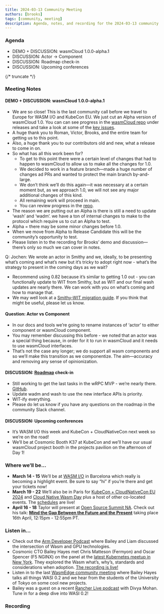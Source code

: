 ```yaml
---
title: 2024-03-13 Community Meeting
authors: [brooks]
tags: [community, meeting]
description: Agenda, notes, and recording for the 2024-03-13 community meeting
---
```



### Agenda

- DEMO + DISCUSSION: wasmCloud 1.0.0-alpha.1
- DISCUSSION: Actor -> Component
- DISCUSSION: Roadmap check-in
- DISCUSSION: Upcoming conferences

{/* truncate */}

### Meeting Notes

#### DEMO + DISCUSSION: wasmCloud 1.0.0-alpha.1

- We are so close! This is the last community call before we travel to Europe for WASM I/O and KubeCon EU. We just cut an Alpha version of wasmCloud 1.0. You can can see progress in the [wasmCloud repo](https://github.com/wasmCloud/wasmCloud/issues) under releases and take a look at some of the [key issues](https://github.com/wasmCloud/wasmCloud/pull/1636).
- A huge thank you to Roman, Victor, Brooks, and the entire team for getting us to this point.
- Also, a huge thank you to our contributors old and new, what a release to come in on.
- So what has all this work been for?
  - To get to this point there were a certain level of changes that had to happen to wasmCloud to allow us to make all the changes for 1.0.
  - We decided to work in a feature branch—made a huge number of changes ad PRs and wanted to protect the main branch by-and-large.
  - We don’t think we’ll do this again—it was necessary at a certain moment but, as we approach 1.0, we will not see any major additional changes of this kind.
  - All remaining work will proceed in main.
  - You can review progress in the [repo](https://github.com/wasmCloud/wasmCloud/issues).
- The reason we are putting out an Alpha is there is still a need to update ‘wash’ and ‘wadm’. we have a ton of internal changes to make to the protocol which require us to cut an Alpha to test.
- Alpha = there may be some minor changes before 1.0.
- When we move from Alpha to Release Candidate this will be the community’s opportunity to test.
- Please listen in to the recording for Brooks’ demo and discussion—there’s only so much we can cover in notes.

Q: Jochen: We wrote an actor in Smithy and we, ideally, to be presenting what’s coming and what’s new but it’s tricky to adopt right now - what’s the strategy to present in the coming days as we wait?

- Recommend using 0.82 because it’s similar to getting 1.0 out - you can functionally update to WIT from Smithy, but as WIT and our final wash updates are nearly there. We can work with you on what’s coming and how to manage that.
- We may well look at a [Smithy-WIT migration guide](https://wasmcloud.com/docs/0.82/concepts/interface-driven-development#compare-wit-vs-smithy). If you think that might be useful, please let us know.

#### Question: Actor vs Component

- In our docs and tools we’re going to rename instances of ‘actor’ to either component or wasmCloud component.
- You may remember discussing this before - we noted that an actor was a special thing because, in order for it to run in wasmCloud and it needs to use wasmCloud interfaces.
- That’s not the case any longer; we do support all wasm components and so we’ll make this transition as we componentize. The aim—accuracy and removing any sense of opinionization.

#### DISCUSSION: [Roadmap](https://wasmcloud.com/docs/roadmap) check-in

- Still working to get the last tasks in the wRPC MVP - we’re nearly there. [GitHub](https://github.com/orgs/wasmCloud/projects/7/views/8).
- Update wadm and wash to use the new interface APIs is priority.
- WIT-ify everything.
- Please do let us know if you have any questions on the roadmap in the community Slack channel.

#### DISCUSSION: Upcoming conferences

- It’s WASM I/O this week and KubeCon + CloudNativeCon next week so we’re on the road!
- We’ll be at Cosmonic Booth K37 at KubeCon and we’ll have our usual wasmCloud project booth in the projects pavilion on the afternoon of Day 1!

### Where we’ll be…

- **March 14 - 15** We’ll be at [WASM I/O](https://2024.wasmio.tech/) in Barcelona which really is becoming a highlight event. Be sure to say “hi” if you’re there and get your tickets now!
- **March 19 - 22** We’ll also be in Paris for [KubeCon + CloudNativeCon EU 2024](https://events.linuxfoundation.org/kubecon-cloudnativecon-europe/) and [Cloud Native Wasm Day](https://events.linuxfoundation.org/kubecon-cloudnativecon-europe/co-located-events/cloud-native-wasm-day/) plus a host of other co-located events. The [schedules](https://events.linuxfoundation.org/kubecon-cloudnativecon-europe/program/schedule/) are live!
- **April 16 - 18** Taylor will present at [Open Source Summit NA](https://events.linuxfoundation.org/open-source-summit-north-america/). Check out his talk: **[Mind the Gap Between the Future and the Present](https://ossna2024.sched.com/#)** taking place 16th April, 12:15pm - 12:55pm PT.

### Listen in…

- Check out the [Arm Developer Podcast](https://www.youtube.com/watch?v=iDTHXGuqXAI) where Bailey and Liam discussed the intersection of Wasm and GPU technologies.
- Cosmonic CTO Bailey Hayes met Chris Matteson (Fermyon) and Oscar Spencer (F5 NGINX) on the panel at the [latest Kubernetes meetup in New York](https://www.meetup.com/new-york-kubernetes-meetup/events/297886914/). They explored the Wasm what’s, why’s, standards and considerations when adoption. [The recording is live!](https://youtu.be/ThcQNR-aVvI)
- Listen in to the last [WasmEdge community meeting](https://youtu.be/ttiE7g2Ojuk) where Bailey Hayes talks all things WASI 0.2 and we hear from the students of the University of Tokyo on some cool new projects.
- Bailey was a guest on a recent [Rancher Live podcast](https://www.youtube.com/watch?v=SPdzvL59tIA) with Divya Mohan. Tune in for a deep dive into WASI 0.2!

### Recording

<ReactPlayer url="https://www.youtube.com/watch?v=4qck8fgM51c" controls />
